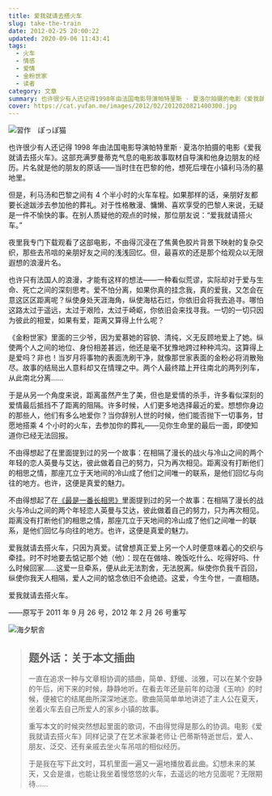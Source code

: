 ```yaml
---
title: 爱我就请去搭火车
slug: take-the-train
date: 2012-02-25 20:00:22
updated: 2020-09-06 11:43:41
tags:
  - 火车
  - 情感
  - 爱情
  - 金粉世家
  - 读者
category: 文章
summary: 也许很少有人还记得1998年由法国电影导演帕特里斯 · 夏洛尔拍摄的电影《爱我就请去搭火车》。这部充溢着罗曼蒂克气息的电影故事取材自导演和他身边朋友的经历。
cover: https://cat.yufan.me/images/2012/02/2012020821400300.jpg
---
```


![習作　ぽっぽ猫](https://cat.yufan.me/images/2012/02/2012020821442400.jpg)

<MusicPlayer netease={408328757} />

也许很少有人还记得 1998 年由法国电影导演帕特里斯 · 夏洛尔拍摄的电影《爱我就请去搭火车》。这部充满罗曼蒂克气息的电影故事取材自导演和他身边朋友的经历。片名就是他的朋友的原话——当时住在巴黎的他，想死后埋在小镇利马汤的墓地里。

但是，利马汤和巴黎之间有 4 个半小时的火车车程。如果那样的话，亲朋好友都要长途跋涉去参加他的葬礼。对于性格散漫、慵懒、喜欢享受的巴黎人来说，无疑是一件不愉快的事。在别人质疑他的观点的时候，那位朋友说：“爱我就请搭火车。”

夜里我专门下载观看了这部电影，不由得沉浸在了焦黄色胶片背景下映射的复杂交织，那些去吊唁的亲朋好友之间的浅浅回忆。但，最喜欢的还是那个给观众以无限遐想的浪漫片名。

也许只有法国人的浪漫，才能有这样的想法——一种看似荒谬，实际却对于爱与生命、死亡之间的深刻思考。爱不怕分离，如果你真的挂念我，真的爱我，又怎会在意这区区距离呢？纵使身处天涯海角，纵使海枯石烂，你依旧会将我去追寻。哪怕这路太过于遥远，太过于艰险，太过于崎岖，你依旧会来找寻我。一切的一切只因为彼此的相爱，如果有爱，距离又算得上什么呢？

《金粉世家》里面的三少爷，因为爱慕她的容貌、清纯，义无反顾地爱上了她。纵使两个人之间的地位、身份相差甚远，他还是毫不犹豫地跨过种种鸿沟。这算得上是爱吗？非也！当岁月将事物的表面洗刷干净，就像那世家表面的金粉必将消散殆尽。故事的结局出人意料却又在情理之中。两个人最终踏上开往南北的两列列车，从此南北分离……

于是从另一个角度来说，距离虽然产生了美，但也是爱情的杀手，许多看似深刻的爱情最后抵挡不了距离的阻隔。许多时候，人们更多地选择最近的爱。想想你身边的那些人，他们有多么地爱你？当你辞别人世的时候，他们能否抛下一切事务，甘愿地搭乘 4 个小时的火车，去参加你的葬礼——见你生命里的最后一面，即使知道你已经无法回报。

不由得想起了在里面提到过的另一个故事：在相隔了漫长的战火与冷山之间的两个年轻的恋人英曼与艾达，彼此做着自己的努力，只为再次相见。距离没有打断他们的相思之情，那座兀立于天地间的冷山成了他们之间唯一的联系，是他们回忆与向往的地方。也许，这便是真爱的魅力。

不由得想起了在[《最是一番长相思》](/posts/sauvignon-blanc/)里面提到过的另一个故事：在相隔了漫长的战火与冷山之间的两个年轻恋人英曼与艾达，彼此做着自己的努力，只为再次相见。距离没有打断他们的相思之情，那座兀立于天地间的冷山成了他们之间唯一的联系，是他们回忆与向往的地方。也许，这便是真爱的魅力。

爱我就请去搭火车，只因为真爱。试曾想真正爱上另一个人时便意味着心的交织与牵挂。时不时地要去惦记那个她（他）：现在在做啥、晚饭吃什么、吃得好吗、什么时候回家……这爱一旦牵系，便从此无法割舍，无法脱离。纵使你负我千百回，纵使你我天人相隔，爱人之间的惦念依旧不会绝迹。这爱，今生今世，一直相随。

爱我就请去搭火车。

——原写于 2011 年 9 月 26 号，2012 年 2 月 26 号重写

![海夕駅舎](https://cat.yufan.me/images/2012/02/2012020821481600.jpg)

> ## 题外话：关于本文插曲
>
> 一直在追求一种与文章相协调的插曲，简单、舒缓、淡雅，可以在某个安静的午后，闲下来的时候，静静地听。在看去年还是前年的动漫《玉响》的时候，便被它的结尾曲所深深地迷恋。歌曲简简单单地讲述了主人公在夏天，坐着火车去自己所爱人的家乡小镇的故事。
>
> 重写本文的时候突然想起里面的歌词，不由得觉得是那么的协调。电影《爱我就请去搭火车》同样记录了在艺术家兼老师让·巴蒂斯特逝世后，爱人、朋友、泛交、还有亲戚去坐火车吊唁的相似经历。
>
> 于是我在写下此文时，耳机里面一遍又一遍地播放着此曲。幻想未来的某天，又会是谁，也能让我坐着慢悠悠的火车，去遥远的地方见面呢？无限期待……
